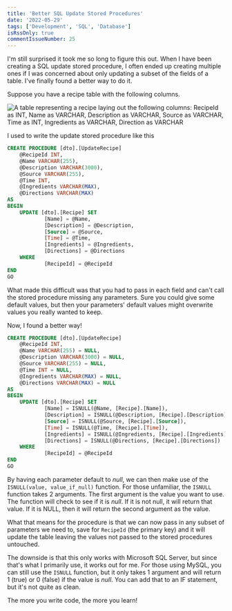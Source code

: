 ```yaml
---
title: 'Better SQL Update Stored Procedures'
date: '2022-05-29'
tags: ['Development', 'SQL', 'Database']
isRssOnly: true
commentIssueNumber: 25
---
```


I'm still surprised it took me so long to figure this out. When I have been creating a SQL update stored procedure, I often ended up creating multiple ones if I was concerned about only updating a subset of the fields of a table. I've finally found a better way to do it.

Suppose you have a recipe table with the following columns.

![A table representing a recipe laying out the following columns: RecipeId as INT, Name as VARCHAR, Description as VARCHAR, Source as VARCHAR, Time as INT, Ingredients as VARCHAR, Direction as VARCHAR](../../assets/images/posts/2022-05-29-better-sql-update-stored-procedures/recipe-table.jpg)

I used to write the update stored procedure like this

```sql
CREATE PROCEDURE [dto].[UpdateRecipe]
    @RecipeId INT,
    @Name VARCHAR(255),
    @Description VARCHAR(3000),
    @Source VARCHAR(255),
    @Time INT,
    @Ingredients VARCHAR(MAX),
    @Directions VARCHAR(MAX)
AS
BEGIN
    UPDATE [dto].[Recipe] SET
            [Name] = @Name,
            [Description] = @Description,
            [Source] = @Source,
            [Time] = @Time,
            [Ingredients] = @Ingredients,
            [Directions] = @Directions
    WHERE
            [RecipeId] = @RecipeId
END
GO
```

What made this difficult was that you had to pass in each field and can't call the stored procedure missing any parameters. Sure you could give some default values, but then your parameters' default values might overwrite values you really wanted to keep.

Now, I found a better way!

```sql
CREATE PROCEDURE [dto].[UpdateRecipe]
    @RecipeId INT,
    @Name VARCHAR(255) = NULL,
    @Description VARCHAR(3000) = NULL,
    @Source VARCHAR(255) = NULL,
    @Time INT = NULL,
    @Ingredients VARCHAR(MAX) = NULL,
    @Directions VARCHAR(MAX) = NULL
AS
BEGIN
    UPDATE [dto].[Recipe] SET
            [Name] = ISNULL(@Name, [Recipe].[Name]),
            [Description] = ISNULL(@Description, [Recipe].[Description]),
            [Source] = ISNULL(@Source, [Recipe].[Source]),
            [Time] = ISNULL(@Time, [Recipe].[Time]),
            [Ingredients] = ISNULL(@Ingredients, [Recipe].[Ingredients]),
            [Directions] = ISNULL(@Directions, [Recipe].[Directions])
    WHERE
            [RecipeId] = @RecipeId
END
GO
```

By having each parameter default to *null*, we can then make use of the `ISNULL(value, value_if_null)` function. For those unfamiliar, the `ISNULL` function takes 2 arguments. The first argument is the value you want to use. The function will check to see if it is *null*. If it is not null, it will return that value. If it is NULL, then it will return the second argument as the value.

What that means for the procedure is that we can now pass in any subset of parameters we need to, save for `RecipeId` (the primary key) and it will update the table leaving the values not passed to the stored procedures untouched.

The downside is that this only works with Microsoft SQL Server, but since that's what I primarily use, it works out for me. For those using MySQL, you can still use the `ISNULL` function, but it only takes 1 argument and will return 1 (true) or 0 (false) if the value is *null*. You can add that to an IF statement, but it's not quite as clean.

The more you write code, the more you learn!